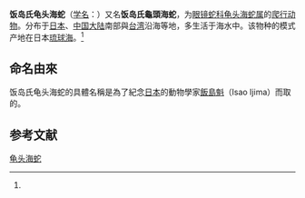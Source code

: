 {{noteTA
|T=zh-cn:饭岛氏龟头海蛇; zh-tw:飯島氏海蛇;
|1=zh-cn:饭岛氏龟头海蛇; zh-tw:飯島氏海蛇;
|2=zh-cn:爬行纲; zh-tw:爬蟲綱;
|3=zh-cn:眼镜蛇科; zh-tw:蝙蝠蛇科;
}}
{{Speciesbox
| name = 饭岛氏龟头海蛇
| image = Emydocephalus ijimae by OpenCage.jpg
| image_caption=
| status = LC
| status_system = IUCN3.1
| status_ref = <ref name=IUCN>{{cite journal|author=Lukoschek V, Sanders K|year=2010|title=''Emydocephalus ijimae''|journal=[[IUCN_Red_List_of_Threatened_Species|IUCN Red List of Threatened Species]]|volume=2010|publisher=[[IUCN|IUCN]]|url=http://www.iucnredlist.org/details/176706/0|accessdate=13 December 2016|archive-date=2018-09-20|archive-url=https://web.archive.org/web/20180920195507/http://www.iucnredlist.org/details/176706/0|dead-url=no}}</ref>
| genus = Emydocephalus
| species =  ijimae
| authority = (Stejneger, 1898)<ref name='id4747'>{{cite web| url =http://www.bioinfo.cn/db05/BjdwSpecies.php?action=view&id=4747| title =龟头海蛇| work =《中国动物物种编目数据库》| publisher =中国科学院微生物研究所| author =中国科学院动物研究所| accessdate =2009-04-11| deadurl =yes| archiveurl =https://web.archive.org/web/20160305045235/http://www.bioinfo.cn/db05/BjdwSpecies.php?action=view&id=4747| archivedate =2016-03-05}}</ref>
}}

'''饭岛氏龟头海蛇'''（[[学名|学名]]：{{lang|la|''Emydocephalus ijimae''}}）又名'''饭岛氏龜頭海蛇'''，为[[眼镜蛇科|眼镜蛇科]][[龟头海蛇属|龟头海蛇属]]的[[爬行动物|爬行动物]]。分布于[[日本|日本]]、[[中国大陆|中国大陆]]南部與[[台湾|台湾]]沿海等地，多生活于海水中。该物种的模式产地在日本[[琉球海|琉球海]]。<ref name='id4747'/>

==命名由來==
饭岛氏龟头海蛇的具體名稱是為了紀念[[日本|日本]]的動物學家[https://ja.wikipedia.org/wiki/%E9%A3%AF%E5%B3%B6%E9%AD%81 飯島魁]（Isao Ijima）而取的。

== 参考文献 ==
{{reflist}}

{{Wikispecies|Emydocephalus ijimae}}
{{Taxonbar|from=Q3010090}}

[[Category:龟头海蛇属|龟头海蛇]]


{{蛇类小作品}}